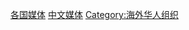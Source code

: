 {{Categories by country|nocat}}
[[Category:各国媒体|]]
[[Category:中文媒体|]]
[[Category:海外华人组织|Category:海外华人组织]]